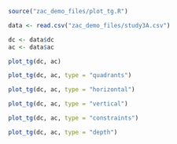 ```r
source("zac_demo_files/plot_tg.R")
```

```r
data <- read.csv("zac_demo_files/study3A.csv")
```   

```r
dc <- data$dc
ac <- data$ac
```

```r
plot_tg(dc, ac)
```

```r
plot_tg(dc, ac, type = "quadrants")
```

```r
plot_tg(dc, ac, type = "horizontal")
```

```r
plot_tg(dc, ac, type = "vertical")
```

```r
plot_tg(dc, ac, type = "constraints")
```

```r
plot_tg(dc, ac, type = "depth")
```
